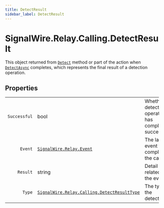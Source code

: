 ```yaml
---
title: DetectResult
sidebar_label: DetectResult
---
```


[signalwire-relay-calling-detectresulttype]: ../detect-result-type
[signalwire-relay-event]: ../../event
[call]: ../call#detect
[call-1]: ../call#detectasync

# SignalWire.Relay.Calling.DetectResult

This object returned from [`Detect`][call] method or part of the action when [`DetectAsync`][call-1] completes, which represents the final result of a detection operation.

## Properties

|    |   |   |
| -: | - | - |
| `Successful` | bool | Whether the detect operation has completed successfully. |
| `Event` | [`SignalWire.Relay.Event`][signalwire-relay-event] | The last event that completed the call. |
| `Result` | string | Detail related to the event. |
| `Type` | [`SignalWire.Relay.Calling.DetectResultType`][signalwire-relay-calling-detectresulttype] | The type of the detection. |